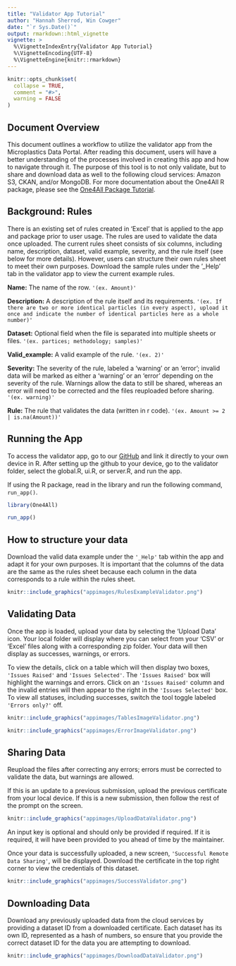```yaml
---
title: "Validator App Tutorial"
author: "Hannah Sherrod, Win Cowger"
date: "`r Sys.Date()`"
output: rmarkdown::html_vignette
vignette: >
  %\VignetteIndexEntry{Validator App Tutorial}
  %\VignetteEncoding{UTF-8}
  %\VignetteEngine{knitr::rmarkdown}
---
```


```r
knitr::opts_chunk$set(
  collapse = TRUE,
  comment = "#>",
  warning = FALSE
)
```

## Document Overview

This document outlines a workflow to utilize the validator app from the Microplastics Data Portal. After reading this document, users will have a better understanding of the processes involved in creating this app and how to navigate through it. The purpose of this tool is to not only validate, but to share and download data as well to the following cloud services: Amazon S3, CKAN, and/or MongoDB. For more documentation about the One4All R package, please see the [One4All Package Tutorial](package.html).

## Background: Rules

There is an existing set of rules created in 'Excel' that is applied to the app and package prior to user usage. The rules are used to validate the data once uploaded. The current rules sheet consists of six columns, including name, description, dataset, valid example, severity, and the rule itself (see below for more details). However, users can structure their own rules sheet to meet their own purposes. Download the sample rules under the '_Help' tab in the validator app to view the current example rules.

**Name:** The name of the row. `'(ex. Amount)'`

**Description:** A description of the rule itself and its requirements. `'(ex. If there are two or more identical particles (in every aspect), upload it once and indicate the number of identical particles here as a whole number)'`

**Dataset:** Optional field when the file is separated into multiple sheets or files. `'(ex. partices; methodology; samples)'`

**Valid_example:** A valid example of the rule. `'(ex. 2)'`

**Severity:** The severity of the rule, labeled a 'warning' or an 'error'; invalid data will be marked as either a 'warning' or an 'error' depending on the severity of the rule. Warnings allow the data to still be shared, whereas an error will need to be corrected and the files reuploaded before sharing. `'(ex. warning)'`

**Rule:** The rule that validates the data (written in r code). `'(ex. Amount >= 2 | is.na(Amount))'`

## Running the App

To access the validator app, go to our [GitHub](https://github.com/Moore-Institute-4-Plastic-Pollution-Res/One4All) and link it directly to your own device in R. After setting up the github to your device, go to the validator folder, select the global.R, ui.R, or server.R, and run the app.

If using the R package, read in the library and run the following command, `run_app()`.
```r
library(One4All)
```

```r
run_app()
```

## How to structure your data

Download the valid data example under the `'_Help'` tab within the app and adapt it for your own purposes. It is important that the columns of the data are the same as the rules sheet because each column in the data corresponds to a rule within the rules sheet. 

```r
knitr::include_graphics("appimages/RulesExampleValidator.png")
```

## Validating Data

Once the app is loaded, upload your data by selecting the 'Upload Data' icon. Your local folder will display where you can select from your 'CSV' or 'Excel' files along with a corresponding zip folder. Your data will then display as successes, warnings, or errors. 

To view the details, click on a table which will then display two boxes, `'Issues Raised'` and `'Issues Selected'`. The `'Issues Raised'` box will highlight the warnings and errors. Click on an `'Issues Raised'` column and the invalid entries will then appear to the right in the `'Issues Selected'` box. To view all statuses, including successes, switch the tool toggle labeled `'Errors only?'` off. 

```r
knitr::include_graphics("appimages/TablesImageValidator.png")
```

```r
knitr::include_graphics("appimages/ErrorImageValidator.png")
```

## Sharing Data

Reupload the files after correcting any errors; errors must be corrected to validate the data, but warnings are allowed. 

If this is an update to a previous submission, upload the previous certificate from your local device. If this is a new submission, then follow the rest of the prompt on the screen. 

```r
knitr::include_graphics("appimages/UploadDataValidator.png")
```

An input key is optional and should only be provided if required. If it is required, it will have been provided to you ahead of time by the maintainer.

Once your data is successfully uploaded, a new screen, `'Successful Remote Data Sharing'`, will be displayed. Download the certificate in the top right corner to view the credentials of this dataset.

```r
knitr::include_graphics("appimages/SuccessValidator.png")
```

## Downloading Data

Download any previously uploaded data from the cloud services by providing a dataset ID from a downloaded certificate. Each dataset has its own ID, represented as a hash of numbers, so ensure that you provide the correct dataset ID for the data you are attempting to download.

```r
knitr::include_graphics("appimages/DownloadDataValidator.png")
```
